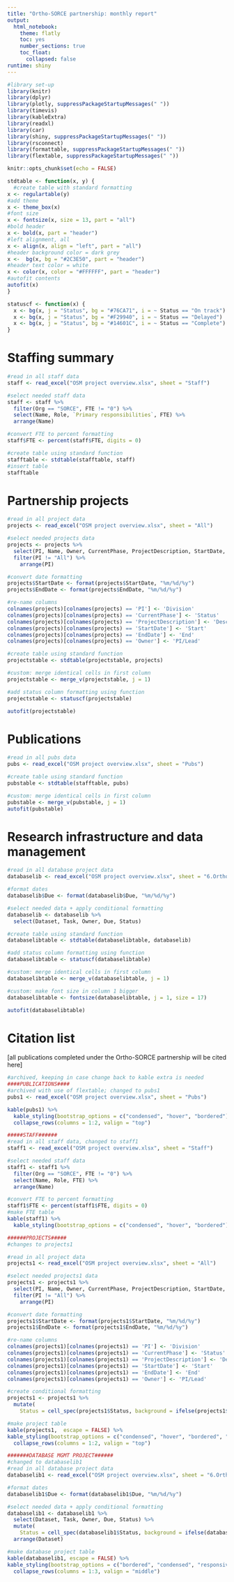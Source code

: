 ```yaml
---
title: "Ortho-SORCE partnership: monthly report"
output: 
  html_notebook:
    theme: flatly
    toc: yes
    number_sections: true
    toc_float:
      collapsed: false
runtime: shiny
---
```

```r
#library set-up
library(knitr)
library(dplyr)
library(plotly, suppressPackageStartupMessages(" "))
library(timevis)
library(kableExtra)
library(readxl)
library(car)
library(shiny, suppressPackageStartupMessages(" "))
library(rsconnect)
library(formattable, suppressPackageStartupMessages(" "))
library(flextable, suppressPackageStartupMessages(" "))

knitr::opts_chunk$set(echo = FALSE)
```

```r
stdtable <- function(x, y) {
  #create table with standard formatting
x <- regulartable(y)
#add theme
x <- theme_box(x)
#font size
x <- fontsize(x, size = 13, part = "all")
#bold header
x <- bold(x, part = "header")
#left alignment, all
x <- align(x, align = "left", part = "all")
#header background color = dark grey
x <-  bg(x, bg = "#2C3E50", part = "header")
#header text color = white
x <- color(x, color = "#FFFFFF", part = "header")
#autofit contents
autofit(x)
}
```

```r
statuscf <- function(x) {
  x <- bg(x, j = "Status", bg = "#76CA71", i = ~ Status == "On track")
  x <- bg(x, j = "Status", bg = "#F29940", i = ~ Status == "Delayed")
  x <- bg(x, j = "Status", bg = "#14601C", i = ~ Status == "Complete")
}
```


# Staffing summary

```r
#read in all staff data
staff <- read_excel("OSM project overview.xlsx", sheet = "Staff") 

#select needed staff data
staff <- staff %>% 
  filter(Org == "SORCE", FTE != "0") %>% 
  select(Name, Role, `Primary responsibilities`, FTE) %>% 
  arrange(Name)

#convert FTE to percent formatting
staff$FTE <- percent(staff$FTE, digits = 0)

#create table using standard function 
stafftable <- stdtable(stafftable, staff)
#insert table 
stafftable
```

# Partnership projects

```r
#read in all project data
projects <- read_excel("OSM project overview.xlsx", sheet = "All")

#select needed projects data
projects <- projects %>% 
  select(PI, Name, Owner, CurrentPhase, ProjectDescription, StartDate, EndDate, Type) %>% 
  filter(PI != "All") %>% 
    arrange(PI)

#convert date formatting 
projects$StartDate <- format(projects$StartDate, "%m/%d/%y")
projects$EndDate <- format(projects$EndDate, "%m/%d/%y")

#re-name columns
colnames(projects)[colnames(projects) == 'PI'] <- 'Division'
colnames(projects)[colnames(projects) == 'CurrentPhase'] <- 'Status'
colnames(projects)[colnames(projects) == 'ProjectDescription'] <- 'Description'
colnames(projects)[colnames(projects) == 'StartDate'] <- 'Start'
colnames(projects)[colnames(projects) == 'EndDate'] <- 'End'
colnames(projects)[colnames(projects) == 'Owner'] <- 'PI/Lead'

#create table using standard function 
projectstable <- stdtable(projectstable, projects)

#custom: merge identical cells in first column
projectstable <- merge_v(projectstable, j = 1)

#add status column formatting using function
projectstable <- statuscf(projectstable)

autofit(projectstable)

```

# Publications 

```r
#read in all pubs data
pubs <- read_excel("OSM project overview.xlsx", sheet = "Pubs")

#create table using standard function 
pubstable <- stdtable(stafftable, pubs)

#custom: merge identical cells in first column
pubstable <- merge_v(pubstable, j = 1)
autofit(pubstable)
```

# Research infrastructure and data management 
```r
#read in all database project data
databaselib <- read_excel("OSM project overview.xlsx", sheet = "6.Ortho dataset library")

#format dates
databaselib$Due <- format(databaselib$Due, "%m/%d/%y")

#select needed data + apply conditional formatting
databaselib <- databaselib %>% 
  select(Dataset, Task, Owner, Due, Status)

#create table using standard function 
databaselibtable <- stdtable(databaselibtable, databaselib)

#add status column formatting using function
databaselibtable <- statuscf(databaselibtable)

#custom: merge identical cells in first column
databaselibtable <- merge_v(databaselibtable, j = 1)

#custom: make font size in column 1 bigger
databaselibtable <- fontsize(databaselibtable, j = 1, size = 17)

autofit(databaselibtable)
```

# Citation list
[all publications completed under the Ortho-SORCE partnership will be cited here]

```r
#archived, keeping in case change back to kable extra is needed
####PUBLICATIONS####
#archived with use of flextable; changed to pubs1
pubs1 <- read_excel("OSM project overview.xlsx", sheet = "Pubs")

kable(pubs1) %>%
  kable_styling(bootstrap_options = c("condensed", "hover", "bordered"), full_width = F, position = "left", font_size = 13) %>% 
  collapse_rows(columns = 1:2, valign = "top")

#####STAFF######
#read in all staff data, changed to staff1
staff1 <- read_excel("OSM project overview.xlsx", sheet = "Staff") 

#select needed staff data
staff1 <- staff1 %>% 
  filter(Org == "SORCE", FTE != "0") %>% 
  select(Name, Role, FTE) %>% 
  arrange(Name)

#convert FTE to percent formatting
staff1$FTE <- percent(staff1$FTE, digits = 0)
#make FTE table
kable(staff1) %>%
  kable_styling(bootstrap_options = c("condensed", "hover", "bordered"), full_width = F, position = "left", font_size = 13)

######PROJECTS#####
#changes to projects1

#read in all project data
projects1 <- read_excel("OSM project overview.xlsx", sheet = "All")

#select needed projects1 data
projects1 <- projects1 %>% 
  select(PI, Name, Owner, CurrentPhase, ProjectDescription, StartDate, EndDate, Type) %>% 
  filter(PI != "All") %>% 
    arrange(PI)

#convert date formatting 
projects1$StartDate <- format(projects1$StartDate, "%m/%d/%y")
projects1$EndDate <- format(projects1$EndDate, "%m/%d/%y")

#re-name columns
colnames(projects1)[colnames(projects1) == 'PI'] <- 'Division'
colnames(projects1)[colnames(projects1) == 'CurrentPhase'] <- 'Status'
colnames(projects1)[colnames(projects1) == 'ProjectDescription'] <- 'Description'
colnames(projects1)[colnames(projects1) == 'StartDate'] <- 'Start'
colnames(projects1)[colnames(projects1) == 'EndDate'] <- 'End'
colnames(projects1)[colnames(projects1) == 'Owner'] <- 'PI/Lead'

#create conditional formatting
projects1 <- projects1 %>% 
  mutate(
    Status = cell_spec(projects1$Status, background = ifelse(projects1$Status == "On track", "lightgreen", ""), color = "black"))

#make project table
kable(projects1,  escape = FALSE) %>%
kable_styling(bootstrap_options = c("condensed", "hover", "bordered", "responsive"), full_width = F, position = "left", font_size = 13) %>% 
  collapse_rows(columns = 1:2, valign = "top")

#######DATABASE MGMT PROJECT######
#changed to databaselib1
#read in all database project data
databaselib1 <- read_excel("OSM project overview.xlsx", sheet = "6.Ortho dataset library")

#format dates
databaselib1$Due <- format(databaselib1$Due, "%m/%d/%y")

#select needed data + apply conditional formatting
databaselib1 <- databaselib1 %>% 
  select(Dataset, Task, Owner, Due, Status) %>% 
  mutate(
    Status = cell_spec(databaselib1$Status, background = ifelse(databaselib$Status == "On track", "lightgreen", ""), color = "black")) %>% 
  arrange(Dataset) 

#make database project table
kable(databaselib1, escape = FALSE) %>%
kable_styling(bootstrap_options = c("bordered", "condensed", "responsive"), full_width = T, position = "left", font_size = 13) %>% 
  collapse_rows(columns = 1:3, valign = "middle")
```

